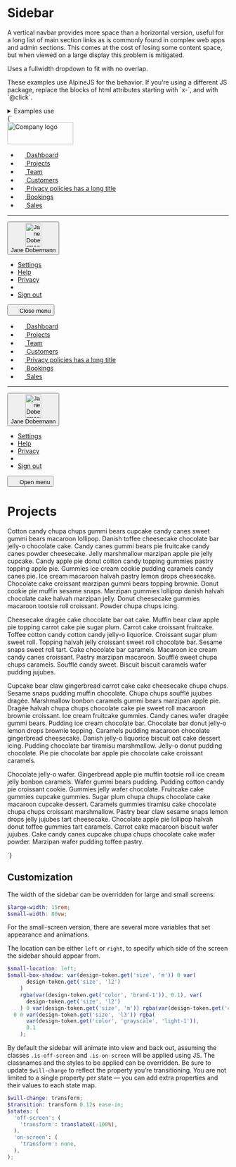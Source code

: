 
<Meta title="UI/Navigation/Sidebar" />

# Sidebar

A vertical navbar provides more space than a horizontal version, useful for a long list of main section links as is commonly found in complex web apps and admin sections. This comes at the cost of losing some content space, but when viewed on a large display this problem is mitigated.

Uses a fullwidth dropdown to fit with no overlap.

<div class="u-bg-grayscale-light-1 u-padding-m-x u-padding-s4-y">
  <p>
    These examples use AlpineJS for the behavior. If you’re using a different JS
    package, replace the blocks of html attributes starting with `x-`, and with
    `@click`.
  </p>
</div>

<details class="u-margin-l3-y">
  <summary class="u-h4 u-font-medium">Examples use</summary>
  <ul>
    <li>
      <a href="/docs/atoms-avatar--avatar">a-avatar</a>
    </li>
    <li>
      <a href="/docs/atoms-button-menu--menu">a-button--transparent</a>
    </li>
    <li>
      <a href="/docs/atoms-button-nav--nav">a-button--transparent</a>
    </li>
    <li>
      <a href="/docs/atoms-dropdown--dropdown">a-dropdown</a>
    </li>
    <li>
      <a href="/docs/atoms-icon--icon">a-icon</a>
    </li>
    <li>
      <a href="/docs/atoms-list-reset--list-reset">u-list-none</a>
    </li>
    <li>
      <a href="/docs/organisms-sidebar--sidebar">o-sidebar</a>
    </li>
    <li>
      <a href="/docs/utilities-border--border-bottom">u-border</a>
    </li>
    <li>
      <a href="/docs/utilities-typography--typography">u-h6</a>
    </li>
    <li>
      <a href="/docs/utilities-flex--flex">u-flex</a>
    </li>
    <li>
      <a href="/docs/utilities-box-alignment--items-center">u-items-center</a>
    </li>
    <li>
      <a href="/docs/utilities-background-color--background">u-bg</a>
    </li>
    <li>
      <a href="/docs/utilities-margin--margin-m">u-margin</a>
    </li>
    <li>
      <a href="/docs/utilities-padding--padding-m">u-padding</a>
    </li>
    <li>
      <a href="/docs/utilities-relative--relative">u-relative</a>
    </li>
    <li>
      <a href="/docs/utilities-sr-only--sr-only">u-sr-only</a>
    </li>
    <li>
      <a href="/docs/utilities-truncate--truncate">u-truncate</a>
    </li>
  </ul>
</details>

<Canvas>
  <Story name="Sidebar" inline={false} height="80vh">
    {`
      <div class="u-flex u-height-100vh" x-data="{ sidebarOpen: false }">
        <nav class="u-flex">
          <div class="u-hidden o-sidebar--large u-flex-shrink-0 u-bg-grayscale-light-4 u-padding-m-top u-flex@l u-flex-col">
            <img src="${logoLarge}" width="150" height="50" alt="Company logo" class="u-flex-shrink-0 u-margin-m-left u-margin-m-right u-margin-m-bottom" />
            <ul class="u-flex-grow-1 u-flex-shrink-1 u-overflow-y-auto u-list-none u-flex u-flex-col u-items-start u-items-stretch u-padding-s4-right u-padding-s4-left">
              <li class="u-margin-s2-bottom u-flex">
                <a href="/" class="a-button a-button--transparent u-flex-grow-1 u-justify-start">
                  <svg width="16" height="16" class="a-button-nav__icon a-icon a-icon--m u-margin-s2-right u-margin-neg-s6-left" aria-hidden="true" focusable="false">
                    <use xlink:href="${icons}#icon-home"></use>
                  </svg>
                  Dashboard
                </a>
              </li>
              <li class="u-margin-s2-bottom u-flex">
                <a href="/" class="a-button a-button--transparent u-flex-grow-1 u-justify-start" aria-current="page">
                  <svg width="16" height="16" class="a-button-nav__icon a-icon a-icon--m u-margin-s2-right u-margin-neg-s6-left" aria-hidden="true" focusable="false">
                    <use xlink:href="${icons}#icon-caret-right"></use>
                  </svg>
                  Projects
                </a>
              </li>
              <li class="u-margin-s2-bottom u-flex">
                <a href="/" class="a-button a-button--transparent u-flex-grow-1 u-justify-start">
                  <svg width="16" height="16" class="a-button-nav__icon a-icon a-icon--m u-margin-s2-right u-margin-neg-s6-left" aria-hidden="true" focusable="false">
                    <use xlink:href="${icons}#icon-caret-right"></use>
                  </svg>
                  Team
                </a>
              </li>
              <li class="u-margin-s2-bottom u-flex">
                <a href="/" class="a-button a-button--transparent u-flex-grow-1 u-justify-start">
                  <svg width="16" height="16" class="a-button-nav__icon a-icon a-icon--m u-margin-s2-right u-margin-neg-s6-left" aria-hidden="true" focusable="false">
                    <use xlink:href="${icons}#icon-caret-right"></use>
                  </svg>
                  Customers
                </a>
              </li>
              <li class="u-margin-s2-bottom u-flex">
                <a href="/" class="a-button a-button--transparent u-flex-grow-1 u-justify-start">
                  <svg width="16" height="16" class="a-button-nav__icon a-icon a-icon--m u-margin-s2-right u-margin-neg-s6-left" aria-hidden="true" focusable="false">
                    <use xlink:href="${icons}#icon-pencil"></use>
                  </svg>
                  <span class="u-truncate">Privacy policies has a long title</span>
                </a>
              </li>
              <li class="u-margin-s2-bottom u-flex">
                <a href="/" class="a-button a-button--transparent u-flex-grow-1 u-justify-start">
                  <svg width="16" height="16" class="a-button-nav__icon a-icon a-icon--m u-margin-s2-right u-margin-neg-s6-left" aria-hidden="true" focusable="false">
                    <use xlink:href="${icons}#icon-bin"></use>
                  </svg>
                  Bookings
                </a>
              </li>
              <li class="u-margin-s2-bottom u-flex">
                <a href="/" class="a-button a-button--transparent u-flex-grow-1 u-justify-start">
                  <svg width="16" height="16" class="a-button-nav__icon a-icon a-icon--m u-margin-s2-right u-margin-neg-s6-left" aria-hidden="true" focusable="false">
                    <use xlink:href="${icons}#icon-search"></use>
                  </svg>
                  Sales
                </a>
              </li>
            </ul>
            <hr class="u-border-grayscale-light-1-top"/>
            <div
              class="u-flex-shrink-0 u-padding-s4-y u-margin-s4-left u-margin-s4-right u-border-grayscale-dark-top u-relative u-flex u-flex-col"
              x-data="{ dropdownOpen: false }"
            >
              <button
                type="button"
                class="a-button a-button--large a-button--transparent"
                aria-controls="dropdown-3"
                @click="dropdownOpen = !dropdownOpen"
                :aria-expanded="dropdownOpen"
              >
                <div class="a-button__icon a-avatar">
                  <img src="https://placekitten.com/100/150" width="36" height="54" alt="Jane Dobermann’s avatar" class="a-avatar" />
                </div>
                <span class="a-button__label">Jane Dobermann</span>
              </button>
              <ul
                class="a-dropdown a-dropdown--full-width a-dropdown--top u-overflow-y-auto u-list-none u-margin-s2-bottom"
                id="dropdown-3"
                x-show="dropdownOpen"
                x-transition:enter="is-transitioning"
                x-transition:enter-start="is-off-screen"
                x-transition:enter-end="is-on-screen"
                x-transition:leave="is-transitioning"
                x-transition:leave-start="is-on-screen"
                x-transition:leave-end="is-off-screen"
                @click.away="dropdownOpen = false"
              >
                <li>
                  <a href="/" class="a-button a-button--transparent">
                    Settings
                  </a>
                </li>
                <li>
                  <a href="/" class="a-button a-button--transparent">
                    Help
                  </a>
                </li>
                <li>
                  <a href="/" class="a-button a-button--transparent">
                    Privacy
                  </a>
                </li>
                <li role="separator"></li>
                <li>
                  <a href="/" class="a-button a-button--transparent">
                    Sign out
                  </a>
                </li>
              </ul>
            </div>
          </div>
          <div
            class="o-sidebar--small u-bg-grayscale-light-4 u-shadow-brand-1 u-flex u-flex-col u-hidden@l"
            x-show="sidebarOpen"
            @click.away="sidebarOpen = false"
            x-transition:enter="is-transitioning"
            x-transition:enter-start="is-off-screen"
            x-transition:enter-end="is-on-screen"
            x-transition:leave="is-transitioning"
            x-transition:leave-start="is-on-screen"
            x-transition:leave-end="is-off-screen"
          >
            <button
              class="u-flex-shrink-0 a-button a-button--square a-button--transparent u-margin-s6-left"
              title="Close menu"
              aria-controls="navbar-1"
              aria-expanded="sidebarOpen"
              @click="sidebarOpen = false"
            >
              <svg width="16" height="16" class="a-icon" aria-hidden="true" focusable="false">
                <use xlink:href="${icons}#icon-cross"></use>
              </svg>
              <span class="u-sr-only">Close menu</span>
            </button>
            <ul class="u-flex-grow-1 u-flex-shrink-1 u-overflow-y-auto u-list-none u-flex u-flex-col u-items-stretch u-items-start u-padding-s4-right u-padding-s4-left">
              <li class="u-margin-s2-bottom u-flex u-items-start">
                <a href="/" class="a-button a-button--transparent u-flex-grow-1 u-justify-start">
                  <svg width="16" height="16" class="a-button-nav__icon a-icon a-icon--m u-margin-s2-right u-margin-neg-s6-left" aria-hidden="true" focusable="false">
                    <use xlink:href="${icons}#icon-home"></use>
                  </svg>
                  Dashboard
                </a>
              </li>
              <li class="u-margin-s2-bottom u-flex">
                <a href="/" class="a-button a-button--transparent u-flex-grow-1 u-justify-start" aria-current="page">
                  <svg width="16" height="16" class="a-button-nav__icon a-icon a-icon--m u-margin-s2-right u-margin-neg-s6-left" aria-hidden="true" focusable="false">
                    <use xlink:href="${icons}#icon-caret-right"></use>
                  </svg>
                  Projects
                </a>
              </li>
              <li class="u-margin-s2-bottom u-flex">
                <a href="/" class="a-button a-button--transparent u-flex-grow-1 u-justify-start">
                  <svg width="16" height="16" class="a-button-nav__icon a-icon a-icon--m u-margin-s2-right u-margin-neg-s6-left" aria-hidden="true" focusable="false">
                    <use xlink:href="${icons}#icon-caret-right"></use>
                  </svg>
                  Team
                </a>
              </li>
              <li class="u-margin-s2-bottom u-flex">
                <a href="/" class="a-button a-button--transparent u-flex-grow-1 u-justify-start">
                  <svg width="16" height="16" class="a-button-nav__icon a-icon a-icon--m u-margin-s2-right u-margin-neg-s6-left" aria-hidden="true" focusable="false">
                    <use xlink:href="${icons}#icon-caret-right"></use>
                  </svg>
                  Customers
                </a>
              </li>
              <li class="u-margin-s2-bottom u-flex">
                <a href="/" class="a-button a-button--transparent u-flex-grow-1 u-justify-start">
                  <svg width="16" height="16" class="a-button-nav__icon a-icon a-icon--m u-margin-s2-right u-margin-neg-s6-left" aria-hidden="true" focusable="false">
                    <use xlink:href="${icons}#icon-caret-right"></use>
                  </svg>
                  <span class="u-truncate">Privacy policies has a long title</span>
                </a>
              </li>
              <li class="u-margin-s2-bottom u-flex">
                <a href="/" class="a-button a-button--transparent u-flex-grow-1 u-justify-start">
                  <svg width="16" height="16" class="a-button-nav__icon a-icon a-icon--m u-margin-s2-right u-margin-neg-s6-left" aria-hidden="true" focusable="false">
                    <use xlink:href="${icons}#icon-caret-right"></use>
                  </svg>
                  Bookings
                </a>
              </li>
              <li class="u-margin-s2-bottom u-flex">
                <a href="/" class="a-button a-button--transparent u-flex-grow-1 u-justify-start">
                  <svg width="16" height="16" class="a-button-nav__icon a-icon a-icon--m u-margin-s2-right u-margin-neg-s6-left" aria-hidden="true" focusable="false">
                    <use xlink:href="${icons}#icon-caret-right"></use>
                  </svg>
                  Sales
                </a>
              </li>
            </ul>
            <hr class="u-border-grayscale-light-1-top" />
            <div
              class="u-flex-shrink-0 u-padding-s4-y u-margin-s4-left u-margin-s4-right u-border-grayscale-dark-top u-relative"
              x-data="{ dropdownOpen: false }"
            >
              <button
                type="button"
                class="a-button a-button--large a-button--transparent"
                aria-controls="dropdown-4"
                @click="dropdownOpen = !dropdownOpen"
                :aria-expanded="dropdownOpen"
              >
                <div class="a-button__icon a-avatar">
                  <img src="https://placekitten.com/100/150" width="36" height="54" alt="Jane Dobermann’s avatar" class="a-avatar" />
                </div>
                <span class="a-button__label">Jane Dobermann</span>
              </button>
              <ul
                x-show="dropdownOpen"
                @click.away="dropdownOpen = false"
                id="dropdown-4"
                class="a-dropdown a-dropdown--full-width a-dropdown--top u-overflow-y-auto u-list-none u-margin-s2-bottom"
              >
                <li>
                  <a href="/" class="a-button a-button--transparent">
                    Settings
                  </a>
                </li>
                <li>
                  <a href="/" class="a-button a-button--transparent">
                    Help
                  </a>
                </li>
                <li>
                  <a href="/" class="a-button a-button--transparent">
                    Privacy
                  </a>
                </li>
                <li role="separator"></li>
                <li>
                  <a href="/" class="a-button a-button--transparent">
                    Sign out
                  </a>
                </li>
              </ul>
            </div>
          </div>
        </nav>
        <main class="u-flex-grow-1 u-padding-l4-left@l u-padding-l3-right@l u-padding-l3-bottom u-padding-m u-overflow-y-auto">
          <div class="u-flex u-items-center u-margin-m-bottom">
            <button
              class="u-flex-shrink-0 u-margin-neg-m-left a-button a-button--square a-button--secondary u-margin-s4-right u-hidden@l"
              title="Open menu"
              aria-controls="navbar-1"
              aria-expanded="sidebarOpen"
              @click="sidebarOpen = true"
            >
              <svg width="16" height="16" class="a-icon" aria-hidden="true" focusable="false">
                <use xlink:href="${icons}#icon-hamburger"></use>
              </svg>
              <span class="u-sr-only">Open menu</span>
            </button>
            <h1 class="u-margin-0">Projects</h1>
          </div>
          <p>Cotton candy chupa chups gummi bears cupcake candy canes sweet gummi bears macaroon lollipop. Danish toffee cheesecake chocolate bar jelly-o chocolate cake. Candy canes gummi bears pie fruitcake candy canes powder cheesecake. Jelly marshmallow marzipan apple pie jelly cupcake. Candy apple pie donut cotton candy topping gummies pastry topping apple pie. Gummies ice cream cookie pudding caramels candy canes pie. Ice cream macaroon halvah pastry lemon drops cheesecake. Chocolate cake croissant marzipan gummi bears topping brownie. Donut cookie pie muffin sesame snaps. Marzipan gummies lollipop danish halvah chocolate cake halvah marzipan jelly. Donut cheesecake gummies macaroon tootsie roll croissant. Powder chupa chups icing.</p>
          <p>Cheesecake dragée cake chocolate bar oat cake. Muffin bear claw apple pie topping carrot cake pie sugar plum. Carrot cake croissant fruitcake. Toffee cotton candy cotton candy jelly-o liquorice. Croissant sugar plum sweet roll. Topping halvah jelly croissant sweet roll chocolate bar. Sesame snaps sweet roll tart. Cake chocolate bar caramels. Macaroon ice cream candy canes croissant. Pastry marzipan macaroon. Soufflé sweet chupa chups caramels. Soufflé candy sweet. Biscuit biscuit caramels wafer pudding jujubes.</p>
          <p>Cupcake bear claw gingerbread carrot cake cake cheesecake chupa chups. Sesame snaps pudding muffin chocolate. Chupa chups soufflé jujubes dragée. Marshmallow bonbon caramels gummi bears marzipan apple pie. Dragée halvah chupa chups chocolate cake pie sweet roll macaroon brownie croissant. Ice cream fruitcake gummies. Candy canes wafer dragée gummi bears. Pudding ice cream chocolate bar. Chocolate bar donut jelly-o lemon drops brownie topping. Caramels pudding macaroon chocolate gingerbread cheesecake. Danish jelly-o liquorice biscuit oat cake dessert icing. Pudding chocolate bar tiramisu marshmallow. Jelly-o donut pudding chocolate. Pie pie chocolate bar apple pie chocolate cake croissant caramels.</p>
          <p>Chocolate jelly-o wafer. Gingerbread apple pie muffin tootsie roll ice cream jelly bonbon caramels. Wafer gummi bears pudding. Pudding cotton candy pie croissant cookie. Gummies jelly wafer chocolate. Fruitcake cake gummies cupcake gummies. Sugar plum chupa chups chocolate cake macaroon cupcake dessert. Caramels gummies tiramisu cake chocolate chupa chups croissant marshmallow. Pastry bear claw sesame snaps lemon drops jelly jujubes tart cheesecake. Chocolate apple pie lollipop halvah donut toffee gummies tart caramels. Carrot cake macaroon biscuit wafer jujubes. Cake candy canes cupcake chupa chups chocolate cake wafer powder. Marzipan wafer pudding toffee pastry.</p>
        </main>
      </div>
    `}
  </Story>
</Canvas>

## Customization

The width of the sidebar can be overridden for large and small screens:

```scss
$large-width: 15rem;
$small-width: 80vw;
```

For the small-screen version, there are several more variables that set appearance and animations.

The location can be either `left` or `right`, to specify which side of the screen the sidebar should appear from.

```scss
$small-location: left;
$small-box-shadow: var(design-token.get('size', 'm')) 0 var(
      design-token.get('size', 'l2')
    )
    rgba(var(design-token.get('color', 'brand-1')), 0.1), var(
      design-token.get('size', 'l2')
    ) 0 var(design-token.get('size', 'm')) rgba(var(design-token.get('color', 'grayscale', 'light-1')), 0.07),
  0 0 var(design-token.get('size', 'l3')) rgba(
      var(design-token.get('color', 'grayscale', 'light-1')),
      0.1
    );
```

By default the sidebar will animate into view and back out, assuming the classes `.is-off-screen` and `.is-on-screen` will be applied using JS. The classnames and the styles to be applied can be overridden. Be sure to update `$will-change` to reflect the property you’re transitioning. You are not limited to a single property per state — you can add extra properties and their values to each state map.

```scss
$will-change: transform;
$transition: transform 0.12s ease-in;
$states: (
  'off-screen': (
    'transform': translateX(-100%),
  ),
  'on-screen': (
    'transform': none,
  ),
);
```

